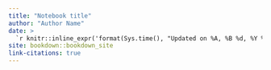 ```yaml
---
title: "Notebook title"
author: "Author Name"
date: > 
  `r knitr::inline_expr('format(Sys.time(), "Updated on %A, %B %d, %Y %I:%M %p")')`
site: bookdown::bookdown_site
link-citations: true
---
```

